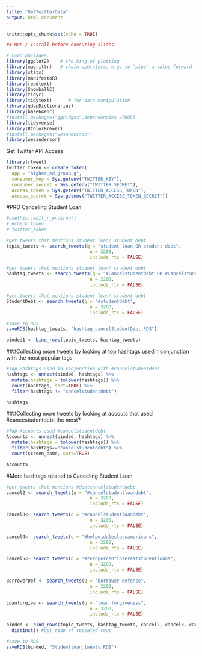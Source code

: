 ```yaml
---
title: "GetTwitterData"
output: html_document
---
```


```r
knitr::opts_chunk$set(echo = TRUE)
```

```r
## Run / Install before executing slides

# Load packages.
library(ggplot2)    # the king of plotting 
library(magrittr)   # chain operators, e.g. to "pipe" a value forward
library(stats)
library(manifestoR)
library(readtext)
library(SnowballC)
library(tidyr)
library(tidytext)      # for data manipulation 
library(qdapDictionaries)
library(base64enc)
#install.packages("ggridges",dependencies =TRUE)
library(tidyverse)
library(RColorBrewer)
#install.packages("wesanderson")
library(wesanderson)
```

Get Twitter API Access
```r
library(rtweet)
twitter_token <- create_token(
  app = "higher_ed_group_g",
  consumer_key = Sys.getenv("TWITTER_KEY"),
  consumer_secret = Sys.getenv("TWITTER_SECRET"),
  access_token = Sys.getenv("TWITTER_ACCESS_TOKEN"),
  access_secret = Sys.getenv("TWITTER_ACCESS_TOKEN_SECRET"))
```

#PRO Canceling Student Loan
```r
#usethis::edit_r_environ()
# #check token
# twitter_token 

#get tweets that mentions student loan/ student debt
topic_tweets <- search_tweets(q = "student loan OR student debt",
                               n = 3200,
                               include_rts = FALSE)

#get tweets that mentions student loan/ student debt
hashtag_tweets <- search_tweets(q = "#Cancelstudentdebt OR #Cancelstudentloan OR #Studentloanforgiveness",
                               n = 3200,
                               include_rts = FALSE)
```

```r
 
#get tweets that mentions student loan/ student debt
StudentDebt <- search_tweets(q = "#studentdebt",
                               n = 3200,
                               include_rts = FALSE)  
```

```r
#save to RDS
saveRDS(hashtag_tweets, "hashtag_cancelStudentDebt.RDS")

```

```r
binded1 <- bind_rows(topic_tweets, hashtag_tweets)
```

###Collecting more tweets by looking at top hashtags usedin conjunction with the most popular tags
```r
#Top Hashtags used in conjunction with #cancelstudentdebt
hashtags <- unnest(binded, hashtags) %>% 
  mutate(hashtags = tolower(hashtags)) %>% 
  count(hashtags, sort=TRUE) %>% 
  filter(hashtags != "cancelstudentdebt") 

hashtags
```

###Collecting more tweets by looking at accouts that used #cancestudentdebt the most?
```r
#Top Accounts used #cancelstudentdebt
Accounts <- unnest(binded, hashtags) %>% 
  mutate(hashtags = tolower(hashtags)) %>%
  filter(hashtags=="cancelstudentdebt") %>% 
  count(screen_name, sort=TRUE)

Accounts
```

#More hashtags related to Canceling Student Loan
```r

#get tweets that mentions #dontcancelstudentdebt
cancel2 <- search_tweets(q = "#cancelstudentloandebt",
                               n = 3200,
                               include_rts = FALSE)  

cancel3<- search_tweets(q = "#cancelstudentloandebt",
                               n = 3200,
                               include_rts = FALSE)

cancel4<- search_tweets(q = "#helpmiddleclassamericans",
                               n = 3200,
                               include_rts = FALSE)

cancel5<- search_tweets(q = "#zeropercentintereststudentloans",
                               n = 3200,
                               include_rts = FALSE)

BorrowerDef <- search_tweets(q = "borrower defense",
                               n = 3200,
                               include_rts = FALSE)  

Loanforgive <- search_tweets(q = "loan forgiveness",
                               n = 3200,
                               include_rts = FALSE)
```

```r
binded <- bind_rows(topic_tweets, hashtag_tweets, cancel2, cancel3, cancel4, cancel5, StudentDebt, BorrowerDef, Loanforgive) %>% 
  distinct() #get ride of repeated rows

```

```r
#save to RDS
saveRDS(binded, "Studentloan_tweets.RDS")
```


